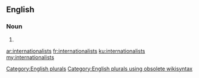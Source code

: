 ==English==

===Noun===
{{head|en}}

# {{plural of|internationalist}}

[[Category:English plurals]][[Category:English plurals using obsolete wikisyntax]]

[[ar:internationalists]]
[[fr:internationalists]]
[[ku:internationalists]]
[[my:internationalists]]